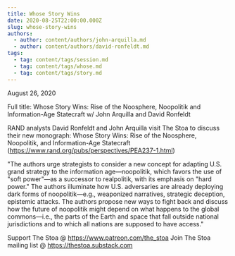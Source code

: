 ```yaml
---
title: Whose Story Wins
date: 2020-08-25T22:00:00.000Z
slug: whose-story-wins
authors:
  - author: content/authors/john-arquilla.md
  - author: content/authors/david-ronfeldt.md
tags:
  - tag: content/tags/session.md
  - tag: content/tags/whose.md
  - tag: content/tags/story.md
---
```


August 26, 2020

Full title: Whose Story Wins: Rise of the Noosphere, Noopolitik and Information-Age Statecraft w/ John Arquilla and David Ronfeldt 

RAND analysts David Ronfeldt and John Arquilla visit The Stoa to discuss their new monograph: Whose Story Wins: Rise of the Noosphere, Noopolitik, and Information-Age Statecraft (https://www.rand.org/pubs/perspectives/PEA237-1.html)

"The authors urge strategists to consider a new concept for adapting U.S. grand strategy to the information age—noopolitik, which favors the use of "soft power"—as a successor to realpolitik, with its emphasis on "hard power." The authors illuminate how U.S. adversaries are already deploying dark forms of noopolitik—e.g., weaponized narratives, strategic deception, epistemic attacks. The authors propose new ways to fight back and discuss how the future of noopolitik might depend on what happens to the global commons—i.e., the parts of the Earth and space that fall outside national jurisdictions and to which all nations are supposed to have access."

Support The Stoa @ https://www.patreon.com/the_stoa
Join The Stoa mailing list @ https://thestoa.substack.com
